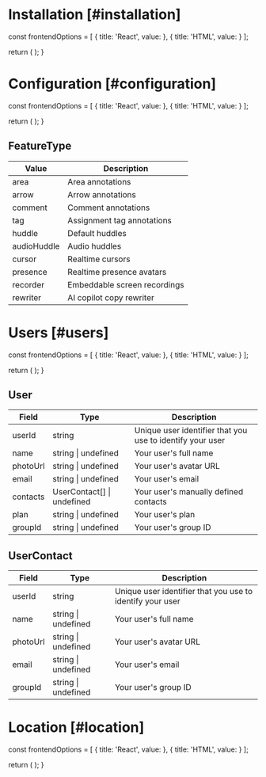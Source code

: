 
# Installation [#installation]

  const frontendOptions = [
    { 
      title: 'React',
      value: <ReactInstallation sectionId="installation" />
    },
    { 
      title: 'HTML',
      value: <HTMLInstallation sectionId="installation" />
    }
  ];

  return (
    <StepTabs 
      frontendOptions={frontendOptions}
    />
  );
}

<InstallSteps />

# Configuration [#configuration]

  const frontendOptions = [
    {
      title: 'React',
      value: <ReactConfig sectionId="configuration" />
    },
    {
      title: 'HTML',
      value: <HTMLConfig sectionId="configuration" />
    }
  ];

  return (
    <StepTabs 
      frontendOptions={frontendOptions}
    />
  );
}

<ConfigSteps />

## FeatureType

| Value | Description |
| --- | --- |
| area | Area annotations |
| arrow | Arrow annotations |
| comment | Comment annotations |
| tag | Assignment tag annotations |
| huddle | Default huddles |
| audioHuddle | Audio huddles |
| cursor | Realtime cursors |
| presence | Realtime presence avatars |
| recorder | Embeddable screen recordings |
| rewriter | AI copilot copy rewriter |

# Users [#users]

  const frontendOptions = [
    {
      title: 'React',
      value: <ReactUsers sectionId="users" />
    },
    {
      title: 'HTML',
      value: <HTMLUsers sectionId="users" />
    }
  ];

  return (
    <StepTabs frontendOptions={frontendOptions} />
  );
}

<UserSteps />

## User

| Field | Type | Description |
| --- | --- | --- |
| userId | string | Unique user identifier that you use to identify your user |
| name | string \| undefined | Your user's full name |
| photoUrl | string \| undefined | Your user's avatar URL |
| email | string \| undefined | Your user's email  |
| contacts | UserContact[] \| undefined | Your user's manually defined contacts |
| plan | string \| undefined | Your user's plan |
| groupId | string \| undefined | Your user's group ID |

## UserContact

| Field | Type | Description |
| --- | --- | --- |
| userId | string | Unique user identifier that you use to identify your user |
| name | string \| undefined | Your user's full name |
| photoUrl | string \| undefined | Your user's avatar URL |
| email | string \| undefined | Your user's email  |
| groupId | string \| undefined | Your user's group ID |

# Location [#location]

  const frontendOptions = [
    {
      title: 'React',
      value: <ReactLocation sectionId="location" />
    },
    {
      title: 'HTML',
      value: <HTMLLocation sectionId="location" />
    }
  ];

  return (
    <StepTabs frontendOptions={frontendOptions} />
  );
}

<LocationSteps />
